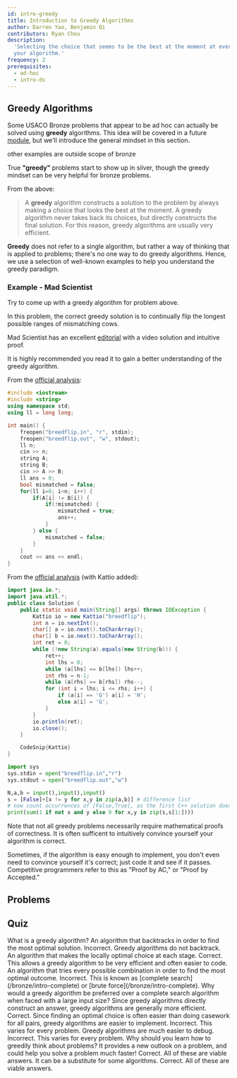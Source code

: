 ```yaml
---
id: intro-greedy
title: Introduction to Greedy Algorithms
author: Darren Yao, Benjamin Qi
contributors: Ryan Chou
description:
  'Selecting the choice that seems to be the best at the moment at every step of
  your algorithm.'
frequency: 2
prerequisites:
  - ad-hoc
  - intro-ds
---
```


## Greedy Algorithms

Some USACO Bronze problems that appear to be ad hoc can actually be solved using
**greedy** algorithms. This idea will be covered in a future
[module](/silver/greedy-sorting), but we'll introduce the general mindset in
this section.

<Resources>
	<Resource source="CPH" title="6.1 - Coin Problem" starred>
		other examples are outside scope of bronze
	</Resource>
</Resources>

<Warning>

True **"greedy"** problems start to show up in silver, though the greedy mindset
can be very helpful for bronze problems.

</Warning>

From the above:

> A **greedy** algorithm constructs a solution to the problem by always making a
> choice that looks the best at the moment. A greedy algorithm never takes back
> its choices, but directly constructs the final solution. For this reason,
> greedy algorithms are usually very efficient.

**Greedy** does not refer to a single algorithm, but rather a way of thinking
that is applied to problems; there's no one way to do greedy algorithms. Hence,
we use a selection of well-known examples to help you understand the greedy
paradigm.

### Example - Mad Scientist

<FocusProblem problem="tutorial" />

Try to come up with a greedy algorithm for problem above.

<Spoiler title="Correct Greedy Algorithm">

In this problem, the correct greedy solution is to continually flip the longest
possible ranges of mismatching cows.

Mad Scientist has an excellent
[editorial](http://www.usaco.org/current/data/sol_breedflip_bronze_feb20.html)
with a video solution and intuitive proof.

It is highly recommended you read it to gain a better understanding of the
greedy algorithm.

</Spoiler>

<Spoiler title="Solution">

<LanguageSection>

<CPPSection>

From the
[official analysis](http://www.usaco.org/current/data/sol_breedflip_bronze_feb20.html):

```cpp
#include <iostream>
#include <string>
using namespace std;
using ll = long long;

int main() {
	freopen("breedflip.in", "r", stdin);
	freopen("breedflip.out", "w", stdout);
	ll n;
	cin >> n;
	string A;
	string B;
	cin >> A >> B;
	ll ans = 0;
	bool mismatched = false;
	for(ll i=0; i<n; i++) {
		if(A[i] != B[i]) {
			if(!mismatched) {
				mismatched = true;
				ans++;
			}
		} else {
			mismatched = false;
		}
	}
	cout << ans << endl;
}
```

</CPPSection>

<JavaSection>

From the
[official analysis](http://www.usaco.org/current/data/sol_breedflip_bronze_feb20.html)
(with Kattio added):

```java
import java.io.*;
import java.util.*;
public class Solution {
	public static void main(String[] args) throws IOException {
		Kattio io = new Kattio("breedflip");
		int n = io.nextInt();
		char[] a = io.next().toCharArray();
		char[] b = io.next().toCharArray();
		int ret = 0;
		while (!new String(a).equals(new String(b))) {
			ret++;
			int lhs = 0;
			while (a[lhs] == b[lhs]) lhs++;
			int rhs = n-1;
			while (a[rhs] == b[rhs]) rhs--;
			for (int i = lhs; i <= rhs; i++) {
				if (a[i] == 'G') a[i] = 'H';
				else a[i] = 'G';
			}
		}
		io.println(ret);
		io.close();
	}

	CodeSnip{Kattio}
}
```

</JavaSection>

<PySection>

```py
import sys
sys.stdin = open("breedflip.in","r")
sys.stdout = open("breedflip.out","w")

N,a,b = input(),input(),input()
s = [False]+[x != y for x,y in zip(a,b)] # difference list
# now count occurrences of [False,True], as the first C++ solution does
print(sum(1 if not x and y else 0 for x,y in zip(s,s[1:])))
```

</PySection>

</LanguageSection>

</Spoiler>

Note that not all greedy problems necessarily require mathematical proofs of
correctness. It is often sufficent to intuitively convince yourself your
algorithm is correct.

<Info title="Pro Tip">

Sometimes, if the algorithm is easy enough to implement, you don't even need to
convince yourself it's correct; just code it and see if it passes. Competitive
programmers refer to this as "Proof by AC," or "Proof by Accepted."

<!-- Don't overuse it though? -->

</Info>

## Problems

<Problems problems="general" />

<!-- Anything else major that needs to be added? Bronze Ad Hoc is not very complicated. -->

## Quiz
	
<Quiz>
  <Quiz.Question>
    What is a greedy algorithm?
    <Quiz.Answer>
      An algorithm that backtracks in order to find the most optimal solution.
      <Quiz.Explanation>
        Incorrect. Greedy algorithms do not backtrack.
      </Quiz.Explanation>
    </Quiz.Answer>
    <Quiz.Answer correct>
      An algorithm that makes the locally optimal choice at each stage.
      <Quiz.Explanation>
        Correct. This allows a greedy algorithm to be very efficient and often easier to code.
      </Quiz.Explanation>
    </Quiz.Answer>
    <Quiz.Answer>
      An algorithm that tries every possible combination in order to find the most optimal outcome.
      <Quiz.Explanation>
        Incorrect. This is known as [complete search](/bronze/intro-complete) or [brute force](/bronze/intro-complete).
      </Quiz.Explanation>
    </Quiz.Answer>
  </Quiz.Question>
  <Quiz.Question>
    Why would a greedy algorithm be preferred over a complete search algorithm when faced with a large input size? 
    <Quiz.Answer correct>
      Since greedy algorithms directly construct an answer, greedy algorithms are generally more efficient.
      <Quiz.Explanation>
        Correct.
      </Quiz.Explanation>
    </Quiz.Answer>
    <Quiz.Answer>
      Since finding an optimal choice is often easier than doing casework for all pairs, greedy algorithms are easier to implement.
      <Quiz.Explanation>
        Incorrect. This varies for every problem.
      </Quiz.Explanation>
    </Quiz.Answer>
    <Quiz.Answer>
      Greedy algorithms are much easier to debug.
      <Quiz.Explanation>
        Incorrect. This varies for every problem.
      </Quiz.Explanation>
    </Quiz.Answer>
  </Quiz.Question>
  <Quiz.Question>
    Why should you learn how to greedily think about problems?
    <Quiz.Answer correct>
      It provides a new outlook on a problem, and could help you solve a problem much faster!
      <Quiz.Explanation>
        Correct. All of these are viable answers.
      </Quiz.Explanation>
    </Quiz.Answer>
    <Quiz.Answer correct>
      It can be a substitute for some algorithms.
      <Quiz.Explanation>
        Correct. All of these are viable answers.
      </Quiz.Explanation>
    </Quiz.Answer>
  </Quiz.Question>
</Quiz>
